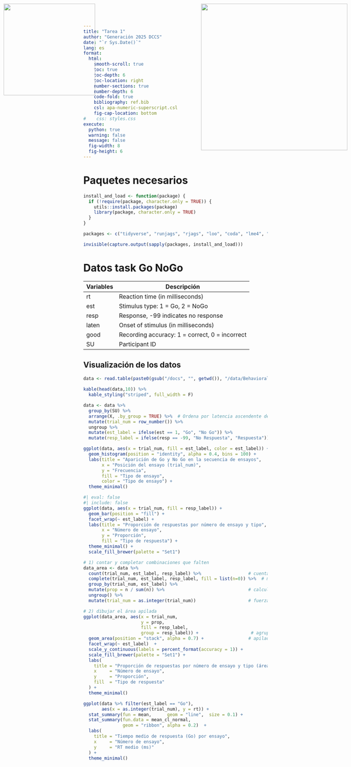 ```yaml
---
title: "Tarea 1"
author: "Generación 2025 DCCS"
date: "`r Sys.Date()`"
lang: es
format:
  html:
    smooth-scroll: true
    toc: true
    toc-depth: 6
    toc-location: right
    number-sections: true
    number-depth: 6
    code-fold: true
    bibliography: ref.bib
    csl: apa-numeric-superscript.csl
    fig-cap-location: bottom
#    css: styles.css
execute:
  python: true
  warning: false
  message: false
  fig-width: 8
  fig-height: 6
---
```

<img src="logo1.png" style="width: 250px; position:absolute; top:0; left:0; padding:10px;"/>
<img src="logo2.png" style="width: 400px; position:absolute; top:0; right:0; padding:10px;"/>

# Paquetes necesarios

```r
install_and_load <- function(package) {
  if (!require(package, character.only = TRUE)) {
    utils::install.packages(package)
    library(package, character.only = TRUE)
  }
}

packages <- c("tidyverse", "runjags", "rjags", "loo", "coda", "lme4", "rstatix","knitr","kableExtra", "scales")

invisible(capture.output(sapply(packages, install_and_load)))
```

# Datos task Go NoGo

| Variables | Descripción |
|-----------|-------------|
| rt        | Reaction time (in milliseconds) |
| est       | Stimulus type: 1 = Go, 2 = NoGo |
| resp      | Response, -99 indicates no response |
| laten     | Onset of stimulus (in milliseconds) |
| good      | Recording accuracy: 1 = correct, 0 = incorrect |
| SU        | Participant ID |

## Visualización de los datos

```r
data <- read.table(paste0(gsub("/docs", "", getwd()), "/data/Behavioral_GNG.csv"), header=TRUE, sep=",")
  
kable(head(data,10)) %>%
  kable_styling("striped", full_width = F)
```

```r
data <- data %>%
  group_by(SU) %>%
  arrange(X, .by_group = TRUE) %>%  # Ordena por latencia ascendente dentro de cada sujeto
  mutate(trial_num = row_number()) %>% 
  ungroup %>%
  mutate(est_label = ifelse(est == 1, "Go", "No Go")) %>% 
  mutate(resp_label = ifelse(resp == -99, "No Respuesta", "Respuesta"))

ggplot(data, aes(x = trial_num, fill = est_label, color = est_label)) +
  geom_histogram(position = "identity", alpha = 0.4, bins = 100) +
  labs(title = "Aparición de Go y No Go en la secuencia de ensayos",
       x = "Posición del ensayo (trial_num)",
       y = "Frecuencia",
       fill = "Tipo de ensayo",
       color = "Tipo de ensayo") +
  theme_minimal()
```
```r
#| eval: false
#| include: false
ggplot(data, aes(x = trial_num, fill = resp_label)) +
  geom_bar(position = "fill") +
  facet_wrap(~ est_label) +
  labs(title = "Proporción de respuestas por número de ensayo y tipo",
       x = "Número de ensayo",
       y = "Proporción",
       fill = "Tipo de respuesta") +
  theme_minimal() +
  scale_fill_brewer(palette = "Set1")
```
```r
# 1) contar y completar combinaciones que falten
data_area <- data %>%
  count(trial_num, est_label, resp_label) %>%                  # cuenta n por combinación
  complete(trial_num, est_label, resp_label, fill = list(n=0)) %>%  # mete los que falten con n=0
  group_by(trial_num, est_label) %>%
  mutate(prop = n / sum(n)) %>%                                # calcula proporción
  ungroup() %>%
  mutate(trial_num = as.integer(trial_num))                    # fuerza tipo numérico

# 2) dibujar el área apilada
ggplot(data_area, aes(x = trial_num,
                      y = prop,
                      fill = resp_label,
                      group = resp_label)) +                    # agrupa por categoría
  geom_area(position = "stack", alpha = 0.7) +                 # apilado explícito
  facet_wrap(~ est_label)  +
  scale_y_continuous(labels = percent_format(accuracy = 1)) +
  scale_fill_brewer(palette = "Set1") +
  labs(
    title = "Proporción de respuestas por número de ensayo y tipo (área)",
    x     = "Número de ensayo",
    y     = "Proporción",
    fill  = "Tipo de respuesta"
  ) +
  theme_minimal()
```
```r
ggplot(data %>% filter(est_label == "Go"),
       aes(x = as.integer(trial_num), y = rt)) +
  stat_summary(fun = mean,      geom = "line",  size = 0.1) +
  stat_summary(fun.data = mean_cl_normal,
               geom = "ribbon", alpha = 0.2)  +
  labs(
    title = "Tiempo medio de respuesta (Go) por ensayo",
    x     = "Número de ensayo",
    y     = "RT medio (ms)"
  ) +
  theme_minimal()
```


